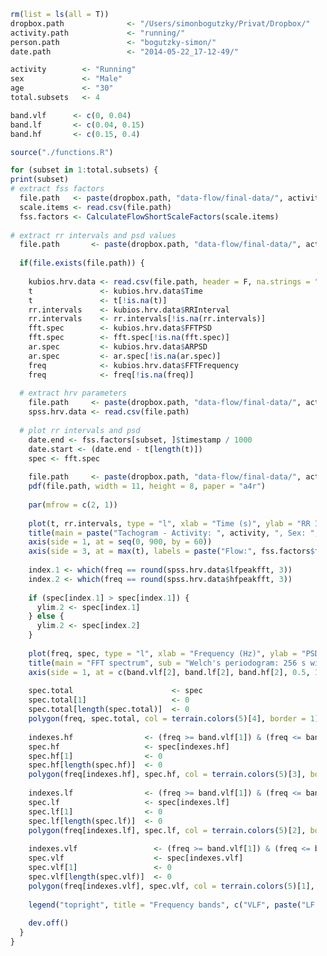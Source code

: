 ```r
  rm(list = ls(all = T))
  dropbox.path              <- "/Users/simonbogutzky/Privat/Dropbox/"
  activity.path             <- "running/" 
  person.path               <- "bogutzky-simon/"
  date.path                 <- "2014-05-22_17-12-49/"

  activity        <- "Running"
  sex             <- "Male"
  age             <- "30"
  total.subsets   <- 4

  band.vlf      <- c(0, 0.04)
  band.lf       <- c(0.04, 0.15)
  band.hf       <- c(0.15, 0.4)
```

```r
  source("./functions.R")
```

```r
  for (subset in 1:total.subsets) {
  print(subset)
  # extract fss factors
    file.path   <- paste(dropbox.path, "data-flow/final-data/", activity.path, person.path, date.path, "scale.csv", sep ="")
    scale.items <- read.csv(file.path)
    fss.factors <- CalculateFlowShortScaleFactors(scale.items)
  
  # extract rr intervals and psd values 
    file.path       <- paste(dropbox.path, "data-flow/final-data/", activity.path, person.path, date.path, "subset-", subset, "/hrv-data.txt", sep ="")
    
    if(file.exists(file.path)) {
  
      kubios.hrv.data <- read.csv(file.path, header = F, na.strings = "", fill = T, skip = 97, col.names = c("NA1", "Time", "RRInterval", "FFTFrequency", "FFTPSD", "ARFrequency", "ARPSD", "NA2", "NA3", "NA4", "NA5"))
      t               <- kubios.hrv.data$Time
      t               <- t[!is.na(t)]
      rr.intervals    <- kubios.hrv.data$RRInterval
      rr.intervals    <- rr.intervals[!is.na(rr.intervals)]
      fft.spec        <- kubios.hrv.data$FFTPSD
      fft.spec        <- fft.spec[!is.na(fft.spec)]
      ar.spec         <- kubios.hrv.data$ARPSD
      ar.spec         <- ar.spec[!is.na(ar.spec)]
      freq            <- kubios.hrv.data$FFTFrequency
      freq            <- freq[!is.na(freq)]
    
    # extract hrv parameters
      file.path     <- paste(dropbox.path, "data-flow/final-data/", activity.path, person.path, date.path, "subset-", subset, "/hrv-data-spss.txt", sep ="")
      spss.hrv.data <- read.csv(file.path)
    
    # plot rr intervals and psd
      date.end <- fss.factors[subset, ]$timestamp / 1000
      date.start <- (date.end - t[length(t)])
      spec <- fft.spec
      
      file.path     <- paste(dropbox.path, "data-flow/final-data/", activity.path, person.path, date.path, "subset-", subset, "/rr-intervals-and-psd.pdf", sep ="")
      pdf(file.path, width = 11, height = 8, paper = "a4r")
    
      par(mfrow = c(2, 1))
    
      plot(t, rr.intervals, type = "l", xlab = "Time (s)", ylab = "RR Interval (s)", xaxs = "i", yaxs = "i", xaxt = "n")
      title(main = paste("Tachogram - Activity: ", activity, ", Sex: ", sex, ", Age: ", age, ", Subset ", subset, "/",  total.subsets, sep = ""), sub = paste("Start: ", as.POSIXct(date.start, tz = "Europe/Berlin", origin = "1970-01-01"), ", End: ", as.POSIXct(date.end, tz = "Europe/Berlin", origin = "1970-01-01"), sep = ""))
      axis(side = 1, at = seq(0, 900, by = 60))
      axis(side = 3, at = max(t), labels = paste("Flow:", fss.factors$flow[subset]))
      
      index.1 <- which(freq == round(spss.hrv.data$lfpeakfft, 3))
      index.2 <- which(freq == round(spss.hrv.data$hfpeakfft, 3))
    
      if (spec[index.1] > spec[index.1]) {
        ylim.2 <- spec[index.1]
      } else {
        ylim.2 <- spec[index.2]
      }
      
      plot(freq, spec, type = "l", xlab = "Frequency (Hz)", ylab = "PSD (s^2/Hz)", xaxs = "i", yaxs = "i", ylim = c(0, ylim.2), xaxt = "n")
      title(main = "FFT spectrum", sub = "Welch's periodogram: 256 s window with 50% overlap")
      axis(side = 1, at = c(band.vlf[2], band.lf[2], band.hf[2], 0.5, 1.0, 2.0))
      
      spec.total                      <- spec
      spec.total[1]                   <- 0 
      spec.total[length(spec.total)]  <- 0
      polygon(freq, spec.total, col = terrain.colors(5)[4], border = 1)   
    
      indexes.hf                <- (freq >= band.vlf[1]) & (freq <= band.hf[2])
      spec.hf                   <- spec[indexes.hf]
      spec.hf[1]                <- 0 
      spec.hf[length(spec.hf)]  <- 0
      polygon(freq[indexes.hf], spec.hf, col = terrain.colors(5)[3], border = 1)  
      
      indexes.lf                <- (freq >= band.vlf[1]) & (freq <= band.lf[2])
      spec.lf                   <- spec[indexes.lf]
      spec.lf[1]                <- 0 
      spec.lf[length(spec.lf)]  <- 0
      polygon(freq[indexes.lf], spec.lf, col = terrain.colors(5)[2], border = 1)
    
      indexes.vlf                 <- (freq >= band.vlf[1]) & (freq <= band.vlf[2])  
      spec.vlf                    <- spec[indexes.vlf]
      spec.vlf[1]                 <- 0 
      spec.vlf[length(spec.vlf)]  <- 0
      polygon(freq[indexes.vlf], spec.vlf, col = terrain.colors(5)[1], border = 1)
    
      legend("topright", title = "Frequency bands", c("VLF", paste("LF: ", round(spss.hrv.data$lfpowfft, 1), " ms^2"), paste("HF: ", round(spss.hrv.data$hfpowfft, 1), " ms^2"), "VHF", paste("LF/HF: ", round(spss.hrv.data$lfhffft, 1))), fill = terrain.colors(5), inset = .05, cex = .7)
    
      dev.off()
    }
  }
```